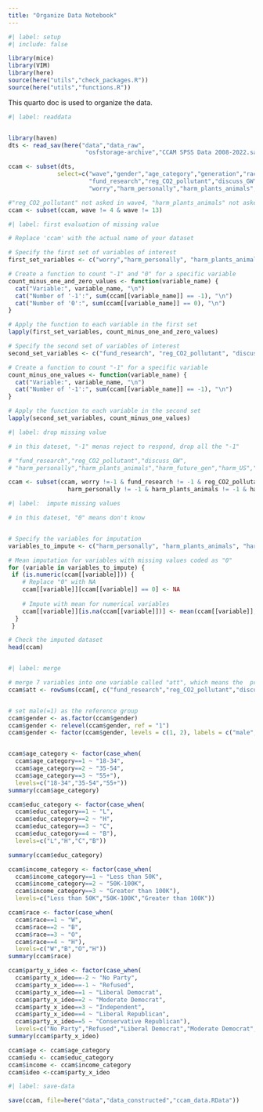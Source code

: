 ```yaml
---
title: "Organize Data Notebook"
---
```


```r
#| label: setup
#| include: false

library(mice)
library(VIM)
library(here)
source(here("utils","check_packages.R"))
source(here("utils","functions.R"))
```

This quarto doc is used to organize the data.

```r
#| label: readdata


library(haven)
dts <- read_sav(here("data","data_raw",
                      "osfstorage-archive","CCAM SPSS Data 2008-2022.sav"))

ccam <- subset(dts, 
              select=c("wave","gender","age_category","generation","race","educ_category","income_category","party_x_ideo","party_x_ideo","weight_aggregate",
                       "fund_research","reg_CO2_pollutant","discuss_GW",
                       "worry","harm_personally","harm_plants_animals","harm_future_gen","harm_US","harm_dev_countries"))

#"reg_CO2_pollutant" not asked in wave4, "harm_plants_animals" not asked in wave13
ccam <- subset(ccam, wave != 4 & wave != 13)
```

```r
#| label: first evaluation of missing value

# Replace 'ccam' with the actual name of your dataset

# Specify the first set of variables of interest
first_set_variables <- c("worry","harm_personally", "harm_plants_animals", "harm_future_gen", "harm_US", "harm_dev_countries")

# Create a function to count "-1" and "0" for a specific variable
count_minus_one_and_zero_values <- function(variable_name) {
  cat("Variable:", variable_name, "\n")
  cat("Number of '-1':", sum(ccam[[variable_name]] == -1), "\n")
  cat("Number of '0':", sum(ccam[[variable_name]] == 0), "\n")
}

# Apply the function to each variable in the first set
lapply(first_set_variables, count_minus_one_and_zero_values)

# Specify the second set of variables of interest
second_set_variables <- c("fund_research", "reg_CO2_pollutant", "discuss_GW")

# Create a function to count "-1" for a specific variable
count_minus_one_values <- function(variable_name) {
  cat("Variable:", variable_name, "\n")
  cat("Number of '-1':", sum(ccam[[variable_name]] == -1), "\n")
}

# Apply the function to each variable in the second set
lapply(second_set_variables, count_minus_one_values)


```

```r
#| label: drop missing value

# in this dateset, "-1" menas reject to respond, drop all the "-1"

# "fund_research","reg_CO2_pollutant","discuss_GW",
# "harm_personally","harm_plants_animals","harm_future_gen","harm_US","harm_dev_countries"

ccam <- subset(ccam, worry !=-1 & fund_research != -1 & reg_CO2_pollutant != -1 & discuss_GW != -1 & 
                 harm_personally != -1 & harm_plants_animals != -1 & harm_future_gen != -1 & harm_US != -1 & harm_dev_countries != -1 )
```

```r
#| label:  impute missing values

# in this dateset, "0" means don't know


# Specify the variables for imputation
variables_to_impute <- c("harm_personally", "harm_plants_animals", "harm_future_gen", "harm_US", "harm_dev_countries")

# Mean imputation for variables with missing values coded as "0"
for (variable in variables_to_impute) {
 if (is.numeric(ccam[[variable]])) {
    # Replace "0" with NA
    ccam[[variable]][ccam[[variable]] == 0] <- NA
    
    # Impute with mean for numerical variables
    ccam[[variable]][is.na(ccam[[variable]])] <- mean(ccam[[variable]], na.rm = TRUE)
  }
 }

# Check the imputed dataset
head(ccam)



```

```r
#| label: merge

# merge 7 variables into one variable called "att", which means the  pro-environment attitude. these 6 variables are all ordinal variables, and there are 5 ordinal level from 1 points to 4 point, the greater the number, the more the respondent pro-environment. 
ccam$att <- rowSums(ccam[, c("fund_research","reg_CO2_pollutant","discuss_GW","worry","harm_personally", "harm_plants_animals", "harm_US")])


# set male(=1) as the reference group
ccam$gender <- as.factor(ccam$gender)
ccam$gender <- relevel(ccam$gender, ref = "1")
ccam$gender <- factor(ccam$gender, levels = c(1, 2), labels = c("male", "female"))


ccam$age_category <- factor(case_when(
  ccam$age_category==1 ~ "18-34",
  ccam$age_category==2 ~ "35-54",
  ccam$age_category==3 ~ "55+"),
  levels=c("18-34","35-54","55+"))
summary(ccam$age_category)

ccam$educ_category <- factor(case_when(
  ccam$educ_category==1 ~ "L",
  ccam$educ_category==2 ~ "H",
  ccam$educ_category==3 ~ "C",
  ccam$educ_category==4 ~ "B"),
  levels=c("L","H","C","B"))

summary(ccam$educ_category)

ccam$income_category <- factor(case_when(
  ccam$income_category==1 ~ "Less than 50K",
  ccam$income_category==2 ~ "50K-100K",
  ccam$income_category==3 ~ "Greater than 100K"),
  levels=c("Less than 50K","50K-100K","Greater than 100K"))

ccam$race <- factor(case_when(
  ccam$race==1 ~ "W",
  ccam$race==2 ~ "B",
  ccam$race==3 ~ "O",
  ccam$race==4 ~ "H"),
  levels=c("W","B","O","H"))
summary(ccam$race)

ccam$party_x_ideo <- factor(case_when(
  ccam$party_x_ideo==-2 ~ "No Party",
  ccam$party_x_ideo==-1 ~ "Refused",
  ccam$party_x_ideo==1 ~ "Liberal Democrat",
  ccam$party_x_ideo==2 ~ "Moderate Democrat",
  ccam$party_x_ideo==3 ~ "Independent",
  ccam$party_x_ideo==4 ~ "Liberal Republican",
  ccam$party_x_ideo==5 ~ "Conservative Republican"),
  levels=c("No Party","Refused","Liberal Democrat","Moderate Democrat","Independent","Liberal Republican","Conservative Republican"))
summary(ccam$party_x_ideo)

ccam$age <- ccam$age_category
ccam$edu <- ccam$educ_category
ccam$income <- ccam$income_category 
ccam$ideo <-ccam$party_x_ideo
```

```r
#| label: save-data

save(ccam, file=here("data","data_constructed","ccam_data.RData"))
```
